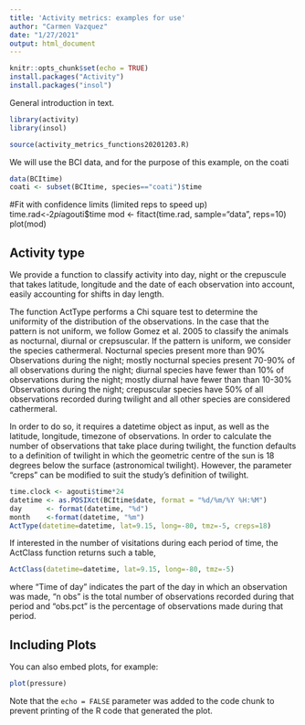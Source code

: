 ```yaml
---
title: 'Activity metrics: examples for use'
author: "Carmen Vazquez"
date: "1/27/2021"
output: html_document
---
```


```r
knitr::opts_chunk$set(echo = TRUE)
install.packages("Activity")
install.packages("insol")
```

General introduction in text. 


```r
library(activity)
library(insol)

source(activity_metrics_functions20201203.R)
```

We will use the BCI data, and for the purpose of this example, on the coati 
```r
data(BCItime)
coati <- subset(BCItime, species=="coati")$time
```

#Fit with confidence limits (limited reps to speed up)
time.rad<-2*pi*agouti$time
mod <- fitact(time.rad, sample="data", reps=10)
plot(mod)


## Activity type

We provide a function to classify activity into day, night or the crepuscule that takes latitude, longitude and the date of each observation into account, easily accounting for shifts in day length. 

The function ActType performs a Chi square test to determine the uniformity of the distribution of the observations. In the case that the pattern is not uniform, we follow Gomez et al. 2005 to classify the animals as nocturnal, diurnal or crepsuscular. If the pattern is uniform, we consider the species cathermeral. Nocturnal species present more than 90% Observations during the night; mostly nocturnal species present 70-90% of all observations during the night; diurnal species have fewer than 10% of observations during the night; mostly diurnal have fewer than than 10-30% Observations during the night; crepuscular species have 50% of all observations recorded during twilight and all other species are considered cathermeral. 

In order to do so, it requires a datetime object as input, as well as the latitude, longitude, timezone of observations. In order to calculate the number of observations that take place during twilight, the function defaults to a definition of twilight in which the geometric centre of the sun is 18 degrees below the surface (astronomical twilight). However, the parameter "creps" can be modified to suit the study's definition of twilight. 

```r
time.clock <- agouti$time*24 
datetime <- as.POSIXct(BCItime$date, format = "%d/%m/%Y %H:%M")
day      <- format(datetime, "%d")
month    <-format(datetime, "%m")
ActType(datetime=datetime, lat=9.15, long=-80, tmz=-5, creps=18)
```

If interested in the number of visitations during each period of time, the ActClass function returns such a table, 

```r
ActClass(datetime=datetime, lat=9.15, long=-80, tmz=-5)
```


where "Time of day" indicates the part of the day in which an observation was made, "n obs" is the total number of observations recorded during that period and "obs.pct" is the percentage of observations made during that period.


## Including Plots

You can also embed plots, for example:

```r
plot(pressure)
```

Note that the `echo = FALSE` parameter was added to the code chunk to prevent printing of the R code that generated the plot.
